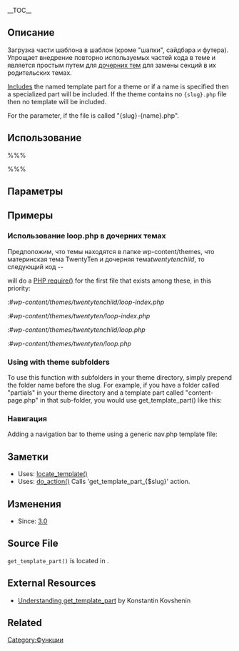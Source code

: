 {{Languages|
{{en|Function Reference/get_template_part}}
{{ja|関数リファレンス/get_template_part}}
{{zh-cn|调用模板部分/get_template_part}}
{{pt-br|get_template_part}}
{{ru|Справочник по функциям/Получение части шаблона}}
}}
{{ru:Stub}}
__TOC__
== Описание ==
Загрузка части шаблона в шаблон (кроме "шапки", сайдбара и футера). Упрощает внедрение  повторно используемых частей кода в теме и является простым путем для  [[Child Themes|дочерних тем]] для замены секций в их родительских темах.

[[Include Tags|Includes]] the named template part for a theme or if a name is specified then a specialized part will be included. If the theme contains no <tt>{slug}.php</tt> file then no template will be included.

For the parameter, if the file is called "{slug}-{name}.php".

== Использование ==
%%% <?php get_template_part( $slug, $name ); ?> %%%

== Параметры ==
{{Parameter|$slug|string|The slug name for the generic template.}}
{{Parameter|$name|string|The name of the specialized template.|optional}}

== Примеры  ==

=== Использование loop.php в дочерних темах ===
Предположим, что темы находятся в папке wp-content/themes, что материнская тема TwentyTen и дочерняя тема'' twentytenchild'', то следующий код --
 <?php get_template_part( 'loop', 'index' ); ?>

will do a [http://www.php.net/manual/en/function.require.php PHP require()] for the first file that exists among these, in this priority:

:#''wp-content/themes/twentytenchild/loop-index.php''
:#''wp-content/themes/twentyten/loop-index.php''
:#''wp-content/themes/twentytenchild/loop.php''
:#''wp-content/themes/twentyten/loop.php''

=== Using with theme subfolders === 

To use this function with subfolders in your theme directory, simply prepend the folder name before the slug. For example, if you have a folder called "partials" in your theme directory and a template part called "content-page.php" in that sub-folder, you would use get_template_part() like this: 
 <?php get_template_part( 'partials/content', 'page' ); ?>

=== Навигация ===
Adding a navigation bar to theme using a generic nav.php template file:

 <?php get_template_part( 'nav' );           // Navigation bar (nav.php) ?>
 <?php get_template_part( 'nav', '2' );      // Navigation bar #2 (nav-2.php) ?>
 <?php get_template_part( 'nav', 'single' ); // Navigation bar to use in single pages (nav-single.php) ?>

== Заметки  ==
* Uses: [[Function_Reference/locate_template|locate_template()]]
* Uses: [[Function_Reference/do_action|do_action()]] Calls 'get_template_part_{$slug}' action.

== Изменения ==
* Since: [[Version 3.0|3.0]]

== Source File ==
<tt>get_template_part()</tt> is located in {{Trac|wp-includes/general-template.php}}.

== External Resources ==

* [http://kovshenin.com/2013/get_template_part/ Understanding get_template_part] by Konstantin Kovshenin

== Related ==
{{Include Tags}}
{{Tag Footer}}

[[Category:Функции]]